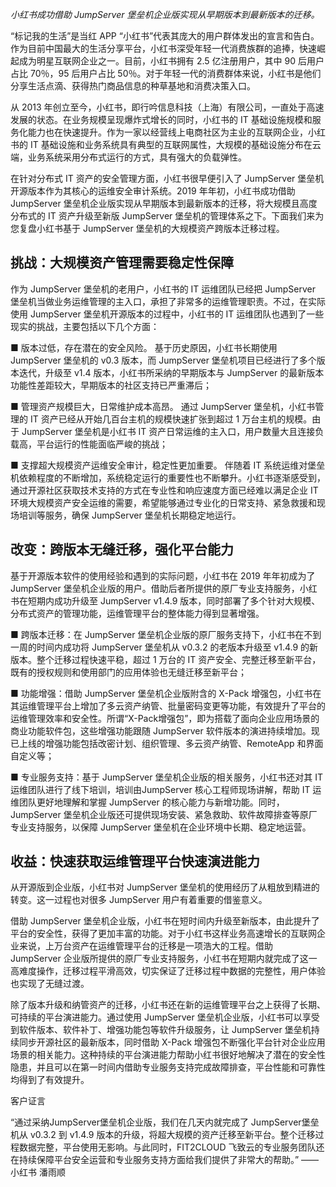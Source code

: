 _小红书成功借助 JumpServer 堡垒机企业版实现从早期版本到最新版本的迁移。_

“标记我的生活”是当红 APP “小红书”代表其庞大的用户群体发出的宣言和告白。作为目前中国最大的生活分享平台，小红书深受年轻一代消费族群的追捧，快速崛起成为明星互联网企业之一。目前，小红书拥有 2.5 亿注册用户，其中 90 后用户占比 70％，95 后用户占比 50％。对于年轻一代的消费群体来说，小红书是他们分享生活点滴、获得热门商品信息的种草基地和消费决策入口。

从 2013 年创立至今，小红书，即行吟信息科技（上海）有限公司，一直处于高速发展的状态。在业务规模呈现爆炸式增长的同时，小红书的 IT 基础设施规模和服务化能力也在快速提升。作为一家以经营线上电商社区为主业的互联网企业，小红书的 IT 基础设施和业务系统具有典型的互联网属性，大规模的基础设施分布在云端，业务系统采用分布式运行的方式，具有强大的负载弹性。

在针对分布式 IT 资产的安全管理方面，小红书很早便引入了 JumpServer 堡垒机开源版本作为其核心的运维安全审计系统。2019 年年初，小红书成功借助 JumpServer 堡垒机企业版实现从早期版本到最新版本的迁移，将大规模且高度分布式的 IT 资产升级至新版 JumpServer 堡垒机的管理体系之下。下面我们来为您复盘小红书基于 JumpServer 堡垒机的大规模资产跨版本迁移过程。

## 挑战：大规模资产管理需要稳定性保障

作为 JumpServer 堡垒机的老用户，小红书的 IT 运维团队已经把 JumpServer 堡垒机当做业务运维管理的主入口，承担了非常多的运维管理职责。不过，在实际使用 JumpServer 堡垒机开源版本的过程中，小红书的 IT 运维团队也遇到了一些现实的挑战，主要包括以下几个方面：

■ 版本过低，存在潜在的安全风险。  基于历史原因，小红书长期使用 JumpServer 堡垒机的 v0.3 版本，而 JumpServer 堡垒机项目已经进行了多个版本迭代，升级至 v1.4 版本，小红书所采纳的早期版本与 JumpServer 的最新版本功能性差距较大，早期版本的社区支持已严重滞后；

■ 管理资产规模巨大，日常维护成本高昂。  通过 JumpServer 堡垒机，小红书管理的 IT 资产已经从开始几百台主机的规模快速扩张到超过 1 万台主机的规模。由于 JumpServer 堡垒机是小红书 IT 资产日常运维的主入口，用户数量大且连接负载高，平台运行的性能面临严峻的挑战；

■ 支撑超大规模资产运维安全审计，稳定性更加重要。  伴随着 IT 系统运维对堡垒机依赖程度的不断增加，系统稳定运行的重要性也不断攀升。小红书逐渐感受到，通过开源社区获取技术支持的方式在专业性和响应速度方面已经难以满足企业 IT 环境大规模资产安全运维的需要，希望能够通过专业化的日常支持、紧急救援和现场培训等服务，确保 JumpServer 堡垒机长期稳定地运行。

## 改变：跨版本无缝迁移，强化平台能力

基于开源版本软件的使用经验和遇到的实际问题，小红书在 2019 年年初成为了 JumpServer 堡垒机企业版的用户。借助后者所提供的原厂专业支持服务，小红书在短期内成功升级至 JumpServer v1.4.9 版本，同时部署了多个针对大规模、分布式资产的管理功能，运维管理平台的整体能力得到显著增强。

■ 跨版本迁移：在 JumpServer 堡垒机企业版的原厂服务支持下，小红书在不到一周的时间内成功将 JumpServer 堡垒机从 v0.3.2 的老版本升级至 v1.4.9 的新版本。整个迁移过程快速平稳，超过 1 万台的 IT 资产安全、完整迁移至新平台，既有的授权规则和使用部门的应用体验也无缝迁移至新平台；

■ 功能增强：借助 JumpServer 堡垒机企业版附含的 X-Pack 增强包，小红书在其运维管理平台上增加了多云资产纳管、批量密码变更等功能，有效提升了平台的运维管理效率和安全性。所谓“X-Pack增强包”，即为搭载了面向企业应用场景的商业功能软件包，这些增强功能跟随 JumpServer 软件版本的演进持续增加。现已上线的增强功能包括改密计划、组织管理、多云资产纳管、RemoteApp 和界面自定义等；

■ 专业服务支持：基于 JumpServer 堡垒机企业版的相关服务，小红书还对其 IT 运维团队进行了线下培训，培训由JumpServer 核心工程师现场讲解，帮助 IT 运维团队更好地理解和掌握 JumpServer 的核心能力与新增功能。同时， JumpServer 堡垒机企业版还可提供现场安装、紧急救助、软件故障排查等原厂专业支持服务，以保障 JumpServer 堡垒机在企业环境中长期、稳定地运营。

## 收益：快速获取运维管理平台快速演进能力

从开源版到企业版，小红书对 JumpServer 堡垒机的使用经历了从粗放到精进的转变。这一过程也对很多 JumpServer 用户有着重要的借鉴意义。

借助 JumpServer 堡垒机企业版，小红书在短时间内升级至新版本，由此提升了平台的安全性，获得了更加丰富的功能。对于小红书这样业务高速增长的互联网企业来说，上万台资产在运维管理平台的迁移是一项浩大的工程。借助 JumpServer 企业版所提供的原厂专业支持服务，小红书在短期内就完成了这一高难度操作，迁移过程平滑高效，切实保证了迁移过程中数据的完整性，用户体验也实现了无缝过渡。

除了版本升级和纳管资产的迁移，小红书还在新的运维管理平台之上获得了长期、可持续的平台演进能力。通过使用 JumpServer 堡垒机企业版，小红书可以享受到软件版本、软件补丁、增强功能包等软件升级服务，让 JumpServer 堡垒机持续同步开源社区的最新版本，同时借助 X-Pack 增强包不断强化平台针对企业应用场景的相关能力。这种持续的平台演进能力帮助小红书很好地解决了潜在的安全性隐患，并且可以在第一时间内借助专业服务支持完成故障排查，平台性能和可靠性均得到了有效提升。

客户证言 

“通过采纳JumpServer堡垒机企业版，我们在几天内就完成了 JumpServer堡垒机从 v0.3.2 到 v1.4.9 版本的升级，将超大规模的资产迁移至新平台。整个迁移过程数据完整，平台使用无影响。与此同时，FIT2CLOUD 飞致云的专业服务团队还在持续保障平台安全运营和专业服务支持方面给我们提供了非常大的帮助。”
—— 小红书 潘雨顺

